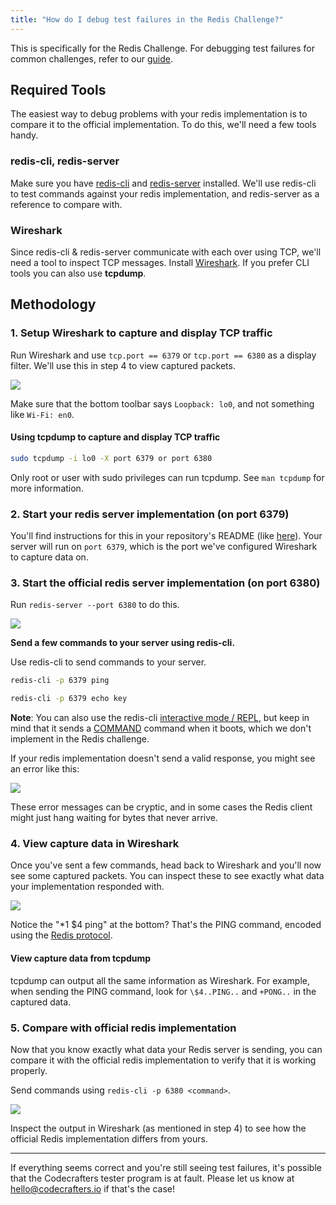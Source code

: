 ```yaml
---
title: "How do I debug test failures in the Redis Challenge?"
---
```


<Note>

This is specifically for the Redis Challenge. For debugging test failures for common challenges, refer to our [guide](/challenges/debug-test-failures).

</Note>

## Required Tools

The easiest way to debug problems with your redis implementation is to compare it to the official implementation. To do this, we'll need a few tools handy.

### redis-cli, redis-server

Make sure you have [redis-cli](https://redis.io/topics/rediscli) and [redis-server](https://redis.io/topics/quickstart#starting-redis) installed. We'll use redis-cli to test commands against your redis implementation, and redis-server as a reference to compare with.

### Wireshark

Since redis-cli & redis-server communicate with each over using TCP, we'll need a tool to inspect TCP messages. Install [Wireshark](https://www.wireshark.org/#download). If you prefer CLI tools you can also use **tcpdump**.

## Methodology

### 1. Setup Wireshark to capture and display TCP traffic

Run Wireshark and use `tcp.port == 6379` or `tcp.port == 6380` as a display filter. We'll use this in step 4 to view captured packets.

<Frame>
  <img className="w-full" src="/img/wireshark.png" />
</Frame>

Make sure that the bottom toolbar says `Loopback: lo0`, and not something like `Wi-Fi: en0`.

#### Using tcpdump to capture and display TCP traffic

```bash terminal
sudo tcpdump -i lo0 -X port 6379 or port 6380
```

Only root or user with sudo privileges can run tcpdump. See `man tcpdump` for more information.

### 2. Start your redis server implementation (on port 6379)

You'll find instructions for this in your repository's README (like [here](https://github.com/codecrafters-io/redis-starter-go#usage)). Your server will run on `port 6379`, which is the port we've configured Wireshark to capture data on.

### 3. Start the official redis server implementation (on port 6380)

Run `redis-server --port 6380` to do this.

<Frame>
  <img className="w-full" src="/img/redis.png" />
</Frame>

**Send a few commands to your server using redis-cli.**

Use redis-cli to send commands to your server.

```bash Terminal
redis-cli -p 6379 ping
```

```bash Terminal
redis-cli -p 6379 echo key
```

<Note>

**Note**: You can also use the redis-cli [interactive mode / REPL](https://redis.io/topics/rediscli#interactive-mode), but keep in mind that it sends a [COMMAND](https://redis.io/commands/command) command when it boots, which we don't implement in the Redis challenge.

</Note>

If your redis implementation doesn't send a valid response, you might see an error like this:

<Frame>
  <img className="w-full" src="/img/redis-error.png" />
</Frame>

These error messages can be cryptic, and in some cases the Redis client might just hang waiting for bytes that never arrive.

### 4. View capture data in Wireshark

Once you've sent a few commands, head back to Wireshark and you'll now see some captured packets. You can inspect these to see exactly what data your implementation responded with.

<Frame>
  <img className="w-full" src="/img/capture-data-wireshark.png" />
</Frame>

Notice the "\*1 \$4 ping" at the bottom? That's the PING command, encoded using the [Redis protocol](https://redis.io/topics/protocol).

#### View capture data from tcpdump

tcpdump can output all the same information as Wireshark. For example, when sending the PING command, look for `\$4..PING..` and `+PONG..` in the captured data.

### 5. Compare with official redis implementation

Now that you know exactly what data your Redis server is sending, you can compare it with the official redis implementation to verify that it is working properly.

Send commands using `redis-cli -p 6380 <command>`.

<Frame>
  <img className="w-full" src="/img/redis-command.png" />
</Frame>

Inspect the output in Wireshark (as mentioned in step 4) to see how the official Redis implementation differs from yours.

---

If everything seems correct and you're still seeing test failures, it's possible that the Codecrafters tester program is at fault. Please let us know at [hello@codecrafters.io](mailto:hello@codecrafters.io) if that's the case!
